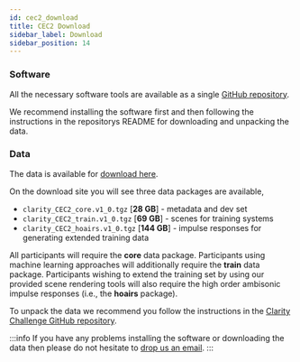 ```yaml
---
id: cec2_download
title: CEC2 Download
sidebar_label: Download
sidebar_position: 14
---
```


### Software

All the necessary software tools are available as a single [GitHub repository](https://github.com/claritychallenge/clarity).

We recommend installing the software first and then following the instructions in the repositorys README for downloading and unpacking the data.

### Data

The data is available for [download here](https://mab.to/zU7TS8jJelkoD).

On the download site you will see three data packages are available,

- `clarity_CEC2_core.v1_0.tgz`  [**28 GB**] - metadata and dev set
- `clarity_CEC2_train.v1_0.tgz` [**69 GB**] - scenes for training systems
- `clarity_CEC2_hoairs.v1_0.tgz` [**144 GB**] - impulse responses for generating extended training data

All participants will require the **core** data package. Participants using machine learning approaches will additionally require the **train** data package. Participants wishing to extend the training set by using our provided scene rendering tools will also require the high order ambisonic impulse responses (i.e., the **hoairs** package).

To unpack the data we recommend you follow the instructions in the [Clarity Challenge GitHub repository](https://github.com/claritychallenge/clarity).


:::info
If you have any problems installing the software or downloading the data then please do not hesitate to [drop us an email](mailto:claritychallengecontact@gmail.com).
:::

